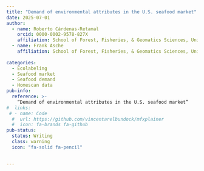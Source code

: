```yaml
---
title: "Demand of environmental attributes in the U.S. seafood market"
date: 2025-07-01
author:
  - name: Roberto Cárdenas-Retamal
    orcid: 0000-0002-9578-827X
    affiliation: School of Forest, Fisheries, & Geomatics Sciences, University of Florida
  - name: Frank Asche
    affiliation: School of Forest, Fisheries, & Geomatics Sciences, University of Florida
 
categories:
  - Ecolabeling
  - Seafood market
  - Seafood demand
  - Homescan data
pub-info:
  reference: >-
    “Demand of environmental attributes in the U.S. seafood market”
#  links:
 # - name: Code
  #  url: https://github.com/vincentarelbundock/mfxplainer
  #  icon: fa-brands fa-github
pub-status: 
  status: Writing
  class: warning
  icon: "fa-solid fa-pencil"
  

---
```



